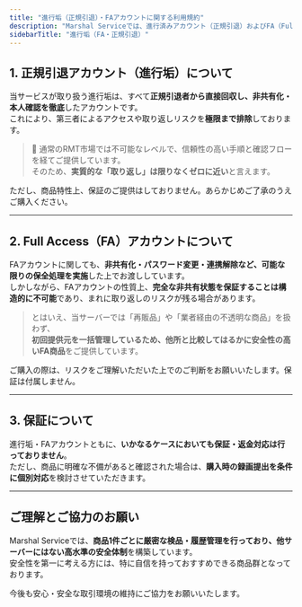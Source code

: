 ```yaml
---
title: "進行垢（正規引退）・FAアカウントに関する利用規約"
description: "Marshal Serviceでは、進行済みアカウント（正規引退）およびFA（Full Access）アカウントを提供しております。 以下のガイドラインは、これらのアカウントをご購入いただく際の前提条件・注意事項を明記したものです。"
sidebarTitle: "進行垢（FA・正規引退）"
---
```


## 1. 正規引退アカウント（進行垢）について

当サービスが取り扱う進行垢は、すべて**正規引退者から直接回収し、非共有化・本人確認を徹底**したアカウントです。\
これにより、第三者によるアクセスや取り返しリスクを**極限まで排除**しております。

> 🔐 通常のRMT市場では不可能なレベルで、信頼性の高い手順と確認フローを経てご提供しています。\
> そのため、**実質的な「取り返し」は限りなくゼロに近い**と言えます。

ただし、商品特性上、保証のご提供はしておりません。あらかじめご了承のうえご購入ください。

---

## 2. Full Access（FA）アカウントについて

FAアカウントに関しても、**非共有化・パスワード変更・連携解除など、可能な限りの保全処理を実施**した上でお渡ししています。\
しかしながら、FAアカウントの性質上、**完全な非共有状態を保証することは構造的に不可能**であり、まれに取り返しのリスクが残る場合があります。

> とはいえ、当サーバーでは「再販品」や「業者経由の不透明な商品」を扱わず、\
> **初回提供元を一括管理しているため、他所と比較してはるかに安全性の高いFA商品**をご提供しています。

ご購入の際は、リスクをご理解いただいた上でのご判断をお願いいたします。保証は付属しません。

---

## 3. 保証について

進行垢・FAアカウントともに、**いかなるケースにおいても保証・返金対応は行っておりません**。\
ただし、商品に明確な不備があると確認された場合は、**購入時の録画提出を条件に個別対応**を検討させていただきます。

---

## ご理解とご協力のお願い

Marshal Serviceでは、**商品1件ごとに厳密な検品・履歴管理を行っており、他サーバーにはない高水準の安全体制**を構築しています。\
安全性を第一に考える方には、特に自信を持っておすすめできる商品群となっております。

今後も安心・安全な取引環境の維持にご協力をお願いいたします。